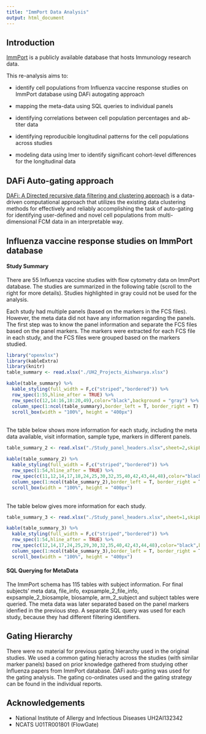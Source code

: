 ```yaml
---
title: "ImmPort Data Analysis"
output: html_document
---
```


## Introduction
<a href="https://www.immport.org/shared/home">ImmPort</a> is a publicly available database that hosts Immunology research data. 

This re-analysis aims to:

* identify cell populations from Influenza vaccine response studies on ImmPort database using DAFi autogating approach

* mapping the meta-data using SQL queries to individual panels

* identifying correlations between cell population percentages and ab-titer data

* identifying reproducible longitudinal patterns for the cell populations across studies

* modeling data using lmer to identify significant cohort-level differences for the longitudinal data

## DAFi Auto-gating approach
[DAFi: A Directed recursive data filtering and clustering approach](https://onlinelibrary.wiley.com/doi/full/10.1002/cyto.a.23371) is a data-driven computational approach that utilizes the existing data clustering methods for effectively and reliably accomplishing the task of auto-gating for identifying user-defined and novel cell populations from multi-dimensional FCM data in an interpretable way. 

## Influenza vaccine response studies on ImmPort database

#### Study Summary
There are 55 Influenza vaccine studies with flow cytometry data on ImmPort database. The studies are summarized in the following table (scroll to the right for more details). Studies highlighted in gray could not be used for the analysis. 

Each study had multiple panels (based on the markers in the FCS files). However, the meta data did not have any information regarding the panels. The first step was to know the panel information and separate the FCS files based on the panel markers. The markers were extracted for each FCS file in each study, and the FCS files were grouped based on the markers studied. 

```r
library("openxlsx")
library(kableExtra)
library(knitr)
table_summary <- read.xlsx("./UH2_Projects_Aishwarya.xlsx")
```

```r
kable(table_summary) %>%
  kable_styling(full_width = F,c("striped","bordered")) %>%
  row_spec(1:55,hline_after = TRUE) %>%
  row_spec(c(12,14:16,18:20,49),color="black",background = "gray") %>%
  column_spec(1:ncol(table_summary),border_left = T, border_right = T) %>%
  scroll_box(width = "100%", height = "400px")
```

\
The table below shows more information for each study, including the meta data available, visit information, sample type, markers in different panels.
```r
table_summary_2 <- read.xlsx("./Study_panel_headers.xlsx",sheet=2,skipEmptyRows = FALSE,fillMergedCells = TRUE)[-c(5,9,11,13,15,17,19,21,25,27,33,35,37,39,41,43,45,47,49,51,53,55,61,63,65,67,69,71,76,78),]
```

```r
kable(table_summary_2) %>%
  kable_styling(full_width = F,c("striped","bordered")) %>%
  row_spec(1:54,hline_after = TRUE) %>%
  row_spec(c(11,12,14,17,18,24,25,30,32,35,40,42,43,44,48),color="black",background = "gray") %>%
  column_spec(1:ncol(table_summary_2),border_left = T, border_right = T) %>%
  scroll_box(width = "100%", height = "400px")
```

\
The table below gives more information for each study.
```r
table_summary_3 <- read.xlsx("./Study_panel_headers.xlsx",sheet=1,skipEmptyRows = FALSE,fillMergedCells = TRUE)[-c(5,9,11,13,15,17,19,21,25,27,33,35,37,39,41,43,45,47,49,51,53,55,61,63,65,67,69,71,76,78),]
```

```r
kable(table_summary_3) %>%
  kable_styling(full_width = F,c("striped","bordered")) %>%
  row_spec(1:54,hline_after = TRUE) %>%
  row_spec(c(12,14,17,24,25,29,30,32,35,40,42,43,44,48),color="black",background = "gray") %>%
  column_spec(1:ncol(table_summary_3),border_left = T, border_right = T) %>%
  scroll_box(width = "100%", height = "400px")
```


#### SQL Querying for MetaData
The ImmPort schema has 115 tables with subject information. For final subjects' meta data, file_info, expsample_2_file_info,  expsample_2_biosample, biosample, arm_2_subject and subject tables were queried. The meta data was later separated based on the panel markers idenfied in the previous step. A separate SQL query was used for each study, because they had different filtering identifiers. 

## Gating Hierarchy
There were no material for previous gating hierarchy used in the original studies. We used a common gating hierachy across the studies (with similar marker panels) based on prior knowledge gathered from studying other Influenza papers from ImmPort database. DAFi auto-gating was used for the gating analysis. The gating co-ordinates used and the gating strategy can be found in the individual reports.

## Acknowledgements
* National Institute of Allergy and Infectious Diseases UH2AI132342 
* NCATS U01TR001801 (FlowGate)
